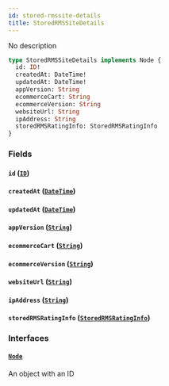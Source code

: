 ```yaml
---
id: stored-rmssite-details
title: StoredRMSSiteDetails
---
```


No description

```graphql
type StoredRMSSiteDetails implements Node {
  id: ID!
  createdAt: DateTime!
  updatedAt: DateTime!
  appVersion: String
  ecommerceCart: String
  ecommerceVersion: String
  websiteUrl: String
  ipAddress: String
  storedRMSRatingInfo: StoredRMSRatingInfo
}
```

### Fields

#### `id` ([`ID`](../rate-manager-service/scalars/id))

#### `createdAt` ([`DateTime`](../rate-manager-service/scalars/date-time))

#### `updatedAt` ([`DateTime`](../rate-manager-service/scalars/date-time))

#### `appVersion` ([`String`](../rate-manager-service/scalars/string))

#### `ecommerceCart` ([`String`](../rate-manager-service/scalars/string))

#### `ecommerceVersion` ([`String`](../rate-manager-service/scalars/string))

#### `websiteUrl` ([`String`](../rate-manager-service/scalars/string))

#### `ipAddress` ([`String`](../rate-manager-service/scalars/string))

#### `storedRMSRatingInfo` ([`StoredRMSRatingInfo`](../rate-manager-service/objects/stored-rmsrating-info))

### Interfaces

#### [`Node`](../rate-manager-service/interfaces/node)

An object with an ID
